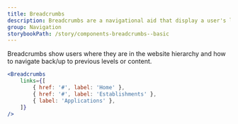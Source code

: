 ```yaml
---
title: Breadcrumbs
description: Breadcrumbs are a navigational aid that display a user's location on a website as a row of links, usually located at the top of the page.
group: Navigation
storybookPath: /story/components-breadcrumbs--basic
---
```


Breadcrumbs show users where they are in the website hierarchy and how to navigate back/up to previous levels or content.

```jsx live
<Breadcrumbs
	links={[
		{ href: '#', label: 'Home' },
		{ href: '#', label: 'Establishments' },
		{ label: 'Applications' },
	]}
/>
```
